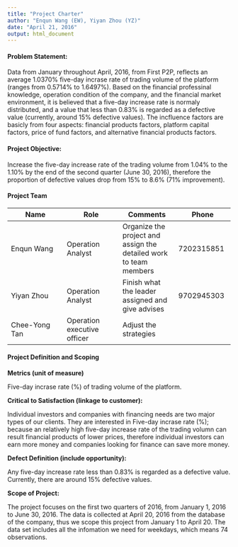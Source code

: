 ```yaml
---
title: "Project Charter"
author: "Enqun Wang (EW), Yiyan Zhou (YZ)"
date: "April 21, 2016"
output: html_document
---
```


#### Problem Statement:

Data from January throughout April, 2016, from First P2P, reflects an average 1.0370% five-day incrase rate of trading volume of the platform (ranges from 0.5714% to 1.6497%). Based on the financial professinal knowledge, operation condition of the company, and the financial market environment, it is believed that a five-day increase rate is normaly distributed, and a value that less than 0.83% is regarded as a defective value (currently, around 15% defective values). The incfluence factors are basicly from four aspects: financial products factors, platform capital factors, price of fund factors, and alternative financial products factors. 

#### Project Objective:

Increase the five-day increase rate of the trading volume from 1.04% to the 1.10% by the end of the second quarter (June 30, 2016), therefore the proportion of defective values drop from 15% to 8.6% (71% improvement). 

#### Project Team

| Name | Role | Comments | Phone |
|---|---|---|---|
|Enqun Wang |Operation Analyst |Organize the project and assign the detailed work to team members | 7202315851 |
|Yiyan Zhou |Operation Analyst |Finish what the leader assigned and give advises |9702945303 |
|Chee-Yong Tan |Operation executive officer |Adjust the strategies | |

#### Project Definition and Scoping

**Metrics (unit of measure)**

Five-day incrase rate (%) of trading volume of the platform.

**Critical to Satisfaction (linkage to customer):**

Individual investors and companies with financing needs are two major types of our clients. They are interested in Five-day incrase rate (%); because an relatively high five-day increase rate of the trading volumn can result financial products of lower prices, therefore individual investors can earn more money and companies looking for finance can save more money.

**Defect Definition (include opportunity):**

Any five-day increase rate less than 0.83% is regarded as a defective value. Currently, there are around 15% defective values.

**Scope of Project:**

The project focuses on the first two quarters of 2016, from January 1, 2016 to June 30, 2016. The data is collected at April 20, 2016 from the database of the company, thus we scope this project from January 1 to April 20. The data set includes all the infomation we need for weekdays, which means 74 observations.




